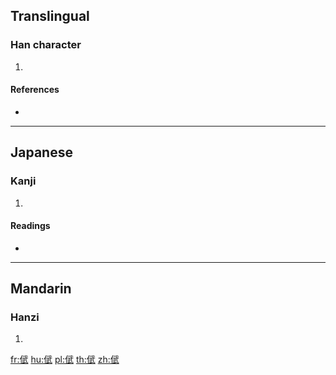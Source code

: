 ==Translingual==

===Han character===
{{Han char|rn=9|rad=人|as=08|sn=10|four=23240|canj=OMPM|ids=⿰亻武}}

# {{defn|Han|sort=人08}}

====References====
* {{Han ref|kx=0109.170|dkj=00807|hdz=10169.170|uh=5035|ud=20533|bh=D0DA|bd=53466}}

----

==Japanese==

===Kanji===
{{ja-kanji|grade=|rs=人08}}

# {{defn|lang=ja|sort=人08}}

====Readings====
* {{ja-readings|on=[[ぶ]] (bu), [[む]] (mu)|kun=}}

----

==Mandarin==

===Hanzi===
{{cmn-hanzi|pin=[[wǔ]] ([[wu3]])|wg=wu<sup>3</sup>}}

# {{defn|lang=cmn|sort=人08}}

[[fr:倵]]
[[hu:倵]]
[[pl:倵]]
[[th:倵]]
[[zh:倵]]